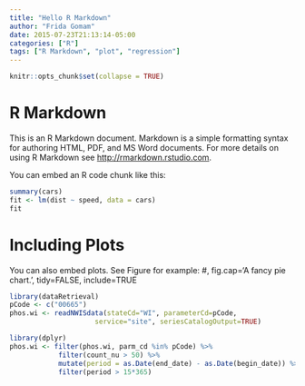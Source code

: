 ```yaml
---
title: "Hello R Markdown"
author: "Frida Gomam"
date: 2015-07-23T21:13:14-05:00
categories: ["R"]
tags: ["R Markdown", "plot", "regression"]
---
```


```r
knitr::opts_chunk$set(collapse = TRUE)
```

# R Markdown

This is an R Markdown document. Markdown is a simple formatting syntax for authoring HTML, PDF, and MS Word documents. For more details on using R Markdown see <http://rmarkdown.rstudio.com>.

You can embed an R code chunk like this:

```r
summary(cars)
fit <- lm(dist ~ speed, data = cars)
fit
```

# Including Plots

You can also embed plots. See Figure for example:
#, fig.cap='A fancy pie chart.', tidy=FALSE, include=TRUE
```r
library(dataRetrieval)
pCode <- c("00665")
phos.wi <- readNWISdata(stateCd="WI", parameterCd=pCode,
                     service="site", seriesCatalogOutput=TRUE)

library(dplyr)
phos.wi <- filter(phos.wi, parm_cd %in% pCode) %>%
            filter(count_nu > 50) %>%
            mutate(period = as.Date(end_date) - as.Date(begin_date)) %>%
            filter(period > 15*365)
```
